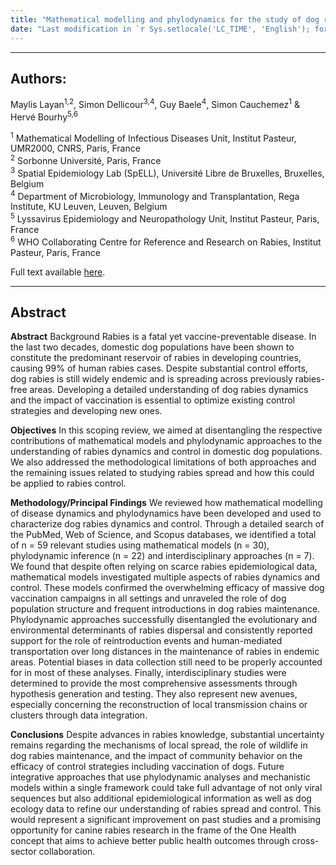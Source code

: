 ```yaml
---
title: "Mathematical modelling and phylodynamics for the study of dog rabies dynamics and control: a scoping review"
date: "Last modification in `r Sys.setlocale('LC_TIME', 'English'); format(Sys.time(), '%B %Y')`"
---
```


---

## Authors:
Maylis Layan^1,2^, Simon Dellicour^3,4^, Guy Baele^4^, Simon Cauchemez^1^ & Hervé Bourhy^5,6^

^1^ Mathematical Modelling of Infectious Diseases Unit, Institut Pasteur, UMR2000, CNRS, Paris, France 
<br>
^2^ Sorbonne Université, Paris, France
<br>
^3^ Spatial Epidemiology Lab (SpELL), Université Libre de Bruxelles, Bruxelles, Belgium
<br>
^4^ Department of Microbiology, Immunology and Transplantation, Rega Institute, KU Leuven, Leuven, Belgium 
<br>
^5^ Lyssavirus Epidemiology and Neuropathology Unit, Institut Pasteur, Paris, France
<br>
^6^ WHO Collaborating Centre for Reference and Research on Rabies, Institut Pasteur, Paris, France
<br>

Full text available [here](https://doi.org/10.1371/journal.pntd.0009449).

--- 

## Abstract

**Abstract** Background Rabies is a fatal yet vaccine-preventable disease. In the last two decades, domestic dog populations have been shown to constitute the predominant reservoir of rabies in developing countries, causing 99% of human rabies cases. Despite substantial control efforts, dog rabies is still widely endemic and is spreading across previously rabies-free areas. Developing a detailed understanding of dog rabies dynamics and the impact of vaccination is essential to optimize existing control strategies and developing new ones.

**Objectives** In this scoping review, we aimed at disentangling the respective contributions of mathematical models and phylodynamic approaches to the understanding of rabies dynamics and control in domestic dog populations. We also addressed the methodological limitations of both approaches and the remaining issues related to studying rabies spread and how this could be applied to rabies control.

**Methodology/Principal Findings** We reviewed how mathematical modelling of disease dynamics and phylodynamics have been developed and used to characterize dog rabies dynamics and control. Through a detailed search of the PubMed, Web of Science, and Scopus databases, we identified a total of n = 59 relevant studies using mathematical models (n = 30), phylodynamic inference (n = 22) and interdisciplinary approaches (n = 7). We found that despite often relying on scarce rabies epidemiological data, mathematical models investigated multiple aspects of rabies dynamics and control. These models confirmed the overwhelming efficacy of massive dog vaccination campaigns in all settings and unraveled the role of dog population structure and frequent introductions in dog rabies maintenance. Phylodynamic approaches successfully disentangled the evolutionary and environmental determinants of rabies dispersal and consistently reported support for the role of reintroduction events and human-mediated transportation over long distances in the maintenance of rabies in endemic areas. Potential biases in data collection still need to be properly accounted for in most of these analyses. Finally, interdisciplinary studies were determined to provide the most comprehensive assessments through hypothesis generation and testing. They also represent new avenues, especially concerning the reconstruction of local transmission chains or clusters through data integration.  

**Conclusions** Despite advances in rabies knowledge, substantial uncertainty remains regarding the mechanisms of local spread, the role of wildlife in dog rabies maintenance, and the impact of community behavior on the efficacy of control strategies including vaccination of dogs. Future integrative approaches that use phylodynamic analyses and mechanistic models within a single framework could take full advantage of not only viral sequences but also additional epidemiological information as well as dog ecology data to refine our understanding of rabies spread and control. This would represent a significant improvement on past studies and a promising opportunity for canine rabies research in the frame of the One Health concept that aims to achieve better public health outcomes through cross-sector collaboration.


